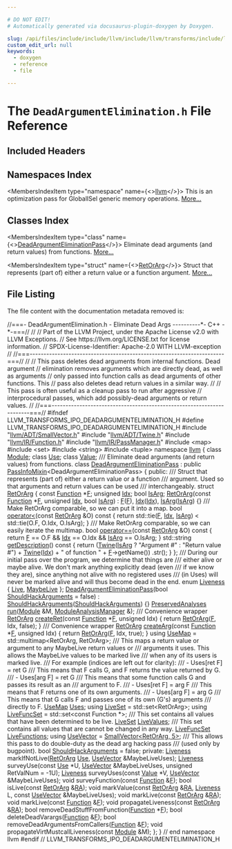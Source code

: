 ```yaml
---

# DO NOT EDIT!
# Automatically generated via docusaurus-plugin-doxygen by Doxygen.

slug: /api/files/include/include/llvm/include/llvm/transforms/include/llvm/transforms/ipo/deadargumentelimination-h
custom_edit_url: null
keywords:
  - doxygen
  - reference
  - file

---
```





# The `DeadArgumentElimination.h` File Reference

<DoxygenPage pluginConfig={pluginConfig}>



## Included Headers

<IncludesList>
<IncludesListItem
  filePath="llvm/ADT/SmallVector.h"
  permalink="/docs/api/files/include/include/llvm/include/llvm/adt/smallvector-h"
  isLocal="true" />
<IncludesListItem
  filePath="llvm/ADT/Twine.h"
  permalink="/docs/api/files/include/include/llvm/include/llvm/adt/twine-h"
  isLocal="true" />
<IncludesListItem
  filePath="llvm/IR/Function.h"
  permalink="/docs/api/files/include/include/llvm/include/llvm/ir/function-h"
  isLocal="true" />
<IncludesListItem
  filePath="llvm/IR/PassManager.h"
  permalink="/docs/api/files/include/include/llvm/include/llvm/ir/passmanager-h"
  isLocal="true" />
<IncludesListItem
  filePath="map"
  permalink=""
  isLocal="false" />
<IncludesListItem
  filePath="set"
  permalink=""
  isLocal="false" />
<IncludesListItem
  filePath="string"
  permalink=""
  isLocal="false" />
<IncludesListItem
  filePath="tuple"
  permalink=""
  isLocal="false" />
</IncludesList>

## Namespaces Index

<MembersIndex>

<MembersIndexItem
  type="namespace"
  name={<><a href="/docs/api/namespaces/llvm">llvm</a></>}>
This is an optimization pass for GlobalISel generic memory operations. <a href="/docs/api/namespaces/llvm/#details">More...</a>
</MembersIndexItem>

</MembersIndex>

## Classes Index

<MembersIndex>

<MembersIndexItem
  type="class"
  name={<><a href="/docs/api/classes/llvm/deadargumenteliminationpass">DeadArgumentEliminationPass</a></>}>
Eliminate dead arguments (and return values) from functions. <a href="/docs/api/classes/llvm/deadargumenteliminationpass/#details">More...</a>
</MembersIndexItem>

<MembersIndexItem
  type="struct"
  name={<><a href="/docs/api/structs/llvm/deadargumenteliminationpass/retorarg">RetOrArg</a></>}>
Struct that represents (part of) either a return value or a function argument. <a href="/docs/api/structs/llvm/deadargumenteliminationpass/retorarg/#details">More...</a>
</MembersIndexItem>

</MembersIndex>


## File Listing

The file content with the documentation metadata removed is:

<ProgramListing>

<Link id="l00001" /><CodeLine lineNumber="1"><span class="doxyHighlightComment">//===- DeadArgumentElimination.h - Eliminate Dead Args ----------&#42;- C++ -&#42;-===//</span></CodeLine>
<Link id="l00002" /><CodeLine lineNumber="2"><span class="doxyHighlightComment">//</span></CodeLine>
<Link id="l00003" /><CodeLine lineNumber="3"><span class="doxyHighlightComment">// Part of the LLVM Project, under the Apache License v2.0 with LLVM Exceptions.</span></CodeLine>
<Link id="l00004" /><CodeLine lineNumber="4"><span class="doxyHighlightComment">// See https://llvm.org/LICENSE.txt for license information.</span></CodeLine>
<Link id="l00005" /><CodeLine lineNumber="5"><span class="doxyHighlightComment">// SPDX-License-Identifier: Apache-2.0 WITH LLVM-exception</span></CodeLine>
<Link id="l00006" /><CodeLine lineNumber="6"><span class="doxyHighlightComment">//</span></CodeLine>
<Link id="l00007" /><CodeLine lineNumber="7"><span class="doxyHighlightComment">//===----------------------------------------------------------------------===//</span></CodeLine>
<Link id="l00008" /><CodeLine lineNumber="8"><span class="doxyHighlightComment">//</span></CodeLine>
<Link id="l00009" /><CodeLine lineNumber="9"><span class="doxyHighlightComment">// This pass deletes dead arguments from internal functions.  Dead argument</span></CodeLine>
<Link id="l00010" /><CodeLine lineNumber="10"><span class="doxyHighlightComment">// elimination removes arguments which are directly dead, as well as arguments</span></CodeLine>
<Link id="l00011" /><CodeLine lineNumber="11"><span class="doxyHighlightComment">// only passed into function calls as dead arguments of other functions.  This</span></CodeLine>
<Link id="l00012" /><CodeLine lineNumber="12"><span class="doxyHighlightComment">// pass also deletes dead return values in a similar way.</span></CodeLine>
<Link id="l00013" /><CodeLine lineNumber="13"><span class="doxyHighlightComment">//</span></CodeLine>
<Link id="l00014" /><CodeLine lineNumber="14"><span class="doxyHighlightComment">// This pass is often useful as a cleanup pass to run after aggressive</span></CodeLine>
<Link id="l00015" /><CodeLine lineNumber="15"><span class="doxyHighlightComment">// interprocedural passes, which add possibly-dead arguments or return values.</span></CodeLine>
<Link id="l00016" /><CodeLine lineNumber="16"><span class="doxyHighlightComment">//</span></CodeLine>
<Link id="l00017" /><CodeLine lineNumber="17"><span class="doxyHighlightComment">//===----------------------------------------------------------------------===//</span></CodeLine>
<Link id="l00018" /><CodeLine lineNumber="18"></CodeLine>
<Link id="l00019" /><CodeLine lineNumber="19"><span class="doxyHighlightPreprocessor">#ifndef LLVM&#95;TRANSFORMS&#95;IPO&#95;DEADARGUMENTELIMINATION&#95;H</span></CodeLine>
<Link id="l00020" /><CodeLine lineNumber="20"><span class="doxyHighlightPreprocessor">#define LLVM&#95;TRANSFORMS&#95;IPO&#95;DEADARGUMENTELIMINATION&#95;H</span></CodeLine>
<Link id="l00021" /><CodeLine lineNumber="21"></CodeLine>
<Link id="l00022" /><CodeLine lineNumber="22"><span class="doxyHighlightPreprocessor">#include &quot;<a href="/docs/api/files/include/include/llvm/include/llvm/adt/smallvector-h">llvm/ADT/SmallVector.h</a>&quot;</span></CodeLine>
<Link id="l00023" /><CodeLine lineNumber="23"><span class="doxyHighlightPreprocessor">#include &quot;<a href="/docs/api/files/include/include/llvm/include/llvm/adt/twine-h">llvm/ADT/Twine.h</a>&quot;</span></CodeLine>
<Link id="l00024" /><CodeLine lineNumber="24"><span class="doxyHighlightPreprocessor">#include &quot;<a href="/docs/api/files/include/include/llvm/include/llvm/ir/function-h">llvm/IR/Function.h</a>&quot;</span></CodeLine>
<Link id="l00025" /><CodeLine lineNumber="25"><span class="doxyHighlightPreprocessor">#include &quot;<a href="/docs/api/files/include/include/llvm/include/llvm/ir/passmanager-h">llvm/IR/PassManager.h</a>&quot;</span></CodeLine>
<Link id="l00026" /><CodeLine lineNumber="26"><span class="doxyHighlightPreprocessor">#include &lt;map&gt;</span></CodeLine>
<Link id="l00027" /><CodeLine lineNumber="27"><span class="doxyHighlightPreprocessor">#include &lt;set&gt;</span></CodeLine>
<Link id="l00028" /><CodeLine lineNumber="28"><span class="doxyHighlightPreprocessor">#include &lt;string&gt;</span></CodeLine>
<Link id="l00029" /><CodeLine lineNumber="29"><span class="doxyHighlightPreprocessor">#include &lt;tuple&gt;</span></CodeLine>
<Link id="l00030" /><CodeLine lineNumber="30"></CodeLine>
<Link id="l00031" /><CodeLine lineNumber="31"><span class="doxyHighlightKeyword">namespace </span><span class="doxyHighlight"><a href="/docs/api/namespaces/llvm">llvm</a> &#123;</span></CodeLine>
<Link id="l00032" /><CodeLine lineNumber="32"></CodeLine>
<Link id="l00033" /><CodeLine lineNumber="33"><span class="doxyHighlightKeyword">class </span><span class="doxyHighlight"><a href="/docs/api/classes/llvm/module">Module</a>;</span></CodeLine>
<Link id="l00034" /><CodeLine lineNumber="34"><span class="doxyHighlightKeyword">class </span><span class="doxyHighlight"><a href="/docs/api/classes/llvm/use">Use</a>;</span></CodeLine>
<Link id="l00035" /><CodeLine lineNumber="35"><span class="doxyHighlightKeyword">class </span><span class="doxyHighlight"><a href="/docs/api/classes/llvm/value">Value</a>;</span></CodeLine>
<Link id="l00036" /><CodeLine lineNumber="36"></CodeLine>
<Link id="l00037" /><CodeLine lineNumber="37"><span class="doxyHighlightComment">/// Eliminate dead arguments (and return values) from functions.</span></CodeLine>
<Link id="l00038" /><CodeLine lineNumber="38" lineLink="/docs/api/classes/llvm/deadargumenteliminationpass"><span class="doxyHighlightKeyword">class </span><span class="doxyHighlight"><a href="/docs/api/classes/llvm/deadargumenteliminationpass/#aac009d77b6fca714db3d7b9f11618ac9">DeadArgumentEliminationPass</a></span></CodeLine>
<Link id="l00039" /><CodeLine lineNumber="39"><span class="doxyHighlight">    : </span><span class="doxyHighlightKeyword">public</span><span class="doxyHighlight"> <a href="/docs/api/structs/llvm/passinfomixin">PassInfoMixin</a>&lt;DeadArgumentEliminationPass&gt; &#123;</span></CodeLine>
<Link id="l00040" /><CodeLine lineNumber="40"><span class="doxyHighlightKeyword">public</span><span class="doxyHighlight">:</span></CodeLine>
<Link id="l00041" /><CodeLine lineNumber="41"><span class="doxyHighlightComment">  /// Struct that represents (part of) either a return value or a function</span></CodeLine>
<Link id="l00042" /><CodeLine lineNumber="42"><span class="doxyHighlightComment">  /// argument.  Used so that arguments and return values can be used</span></CodeLine>
<Link id="l00043" /><CodeLine lineNumber="43"><span class="doxyHighlightComment">  /// interchangeably.</span></CodeLine>
<Link id="l00044" /><CodeLine lineNumber="44" lineLink="/docs/api/structs/llvm/deadargumenteliminationpass/retorarg"><span class="doxyHighlight">  </span><span class="doxyHighlightKeyword">struct </span><span class="doxyHighlight"><a href="/docs/api/structs/llvm/deadargumenteliminationpass/retorarg/#afc898f4d6a31df60d20c4af66e4f9883">RetOrArg</a> &#123;</span></CodeLine>
<Link id="l00045" /><CodeLine lineNumber="45" lineLink="/docs/api/structs/llvm/deadargumenteliminationpass/retorarg/#a163bb8216fa41dd887934a0b14bd6f2b"><span class="doxyHighlight">    </span><span class="doxyHighlightKeyword">const</span><span class="doxyHighlight"> <a href="/docs/api/classes/llvm/function">Function</a> &#42;<a href="/docs/api/structs/llvm/deadargumenteliminationpass/retorarg/#a163bb8216fa41dd887934a0b14bd6f2b">F</a>;</span></CodeLine>
<Link id="l00046" /><CodeLine lineNumber="46" lineLink="/docs/api/structs/llvm/deadargumenteliminationpass/retorarg/#a910f7a683ddbba1ef6b4dc568488e91c"><span class="doxyHighlight">    </span><span class="doxyHighlightKeywordType">unsigned</span><span class="doxyHighlight"> <a href="/docs/api/structs/llvm/deadargumenteliminationpass/retorarg/#a910f7a683ddbba1ef6b4dc568488e91c">Idx</a>;</span></CodeLine>
<Link id="l00047" /><CodeLine lineNumber="47" lineLink="/docs/api/structs/llvm/deadargumenteliminationpass/retorarg/#a2e0078db8ed89a9a43e5b13b58be458a"><span class="doxyHighlight">    </span><span class="doxyHighlightKeywordType">bool</span><span class="doxyHighlight"> <a href="/docs/api/structs/llvm/deadargumenteliminationpass/retorarg/#a2e0078db8ed89a9a43e5b13b58be458a">IsArg</a>;</span></CodeLine>
<Link id="l00048" /><CodeLine lineNumber="48"></CodeLine>
<Link id="l00049" /><CodeLine lineNumber="49" lineLink="/docs/api/structs/llvm/deadargumenteliminationpass/retorarg/#afc898f4d6a31df60d20c4af66e4f9883"><span class="doxyHighlight">    <a href="/docs/api/structs/llvm/deadargumenteliminationpass/retorarg/#afc898f4d6a31df60d20c4af66e4f9883">RetOrArg</a>(</span><span class="doxyHighlightKeyword">const</span><span class="doxyHighlight"> <a href="/docs/api/classes/llvm/function">Function</a> &#42;<a href="/docs/api/structs/llvm/deadargumenteliminationpass/retorarg/#a163bb8216fa41dd887934a0b14bd6f2b">F</a>, </span><span class="doxyHighlightKeywordType">unsigned</span><span class="doxyHighlight"> <a href="/docs/api/structs/llvm/deadargumenteliminationpass/retorarg/#a910f7a683ddbba1ef6b4dc568488e91c">Idx</a>, </span><span class="doxyHighlightKeywordType">bool</span><span class="doxyHighlight"> <a href="/docs/api/structs/llvm/deadargumenteliminationpass/retorarg/#a2e0078db8ed89a9a43e5b13b58be458a">IsArg</a>)</span></CodeLine>
<Link id="l00050" /><CodeLine lineNumber="50"><span class="doxyHighlight">        : <a href="/docs/api/structs/llvm/deadargumenteliminationpass/retorarg/#a163bb8216fa41dd887934a0b14bd6f2b">F</a>(<a href="/docs/api/structs/llvm/deadargumenteliminationpass/retorarg/#a163bb8216fa41dd887934a0b14bd6f2b">F</a>), <a href="/docs/api/structs/llvm/deadargumenteliminationpass/retorarg/#a910f7a683ddbba1ef6b4dc568488e91c">Idx</a>(<a href="/docs/api/structs/llvm/deadargumenteliminationpass/retorarg/#a910f7a683ddbba1ef6b4dc568488e91c">Idx</a>), <a href="/docs/api/structs/llvm/deadargumenteliminationpass/retorarg/#a2e0078db8ed89a9a43e5b13b58be458a">IsArg</a>(<a href="/docs/api/structs/llvm/deadargumenteliminationpass/retorarg/#a2e0078db8ed89a9a43e5b13b58be458a">IsArg</a>) &#123;&#125;</span></CodeLine>
<Link id="l00051" /><CodeLine lineNumber="51"></CodeLine>
<Link id="l00052" /><CodeLine lineNumber="52"><span class="doxyHighlightComment">    /// Make RetOrArg comparable, so we can put it into a map.</span></CodeLine>
<Link id="l00053" /><CodeLine lineNumber="53" lineLink="/docs/api/structs/llvm/deadargumenteliminationpass/retorarg/#a7534a8f94138b78738c9758b5157be80"><span class="doxyHighlight">    </span><span class="doxyHighlightKeywordType">bool</span><span class="doxyHighlight"> <a href="/docs/api/structs/llvm/deadargumenteliminationpass/retorarg/#a7534a8f94138b78738c9758b5157be80">operator&lt;</a>(</span><span class="doxyHighlightKeyword">const</span><span class="doxyHighlight"> <a href="/docs/api/structs/llvm/deadargumenteliminationpass/retorarg/#afc898f4d6a31df60d20c4af66e4f9883">RetOrArg</a> &amp;O)</span><span class="doxyHighlightKeyword"> const </span><span class="doxyHighlight">&#123;</span></CodeLine>
<Link id="l00054" /><CodeLine lineNumber="54"><span class="doxyHighlight">      </span><span class="doxyHighlightKeywordFlow">return</span><span class="doxyHighlight"> std::tie(<a href="/docs/api/structs/llvm/deadargumenteliminationpass/retorarg/#a163bb8216fa41dd887934a0b14bd6f2b">F</a>, <a href="/docs/api/structs/llvm/deadargumenteliminationpass/retorarg/#a910f7a683ddbba1ef6b4dc568488e91c">Idx</a>, <a href="/docs/api/structs/llvm/deadargumenteliminationpass/retorarg/#a2e0078db8ed89a9a43e5b13b58be458a">IsArg</a>) &lt; std::tie(O.F, O.Idx, O.IsArg);</span></CodeLine>
<Link id="l00055" /><CodeLine lineNumber="55"><span class="doxyHighlight">    &#125;</span></CodeLine>
<Link id="l00056" /><CodeLine lineNumber="56"></CodeLine>
<Link id="l00057" /><CodeLine lineNumber="57"><span class="doxyHighlightComment">    /// Make RetOrArg comparable, so we can easily iterate the multimap.</span></CodeLine>
<Link id="l00058" /><CodeLine lineNumber="58" lineLink="/docs/api/structs/llvm/deadargumenteliminationpass/retorarg/#a099414b91a76ae70d3011b6639b141fc"><span class="doxyHighlight">    </span><span class="doxyHighlightKeywordType">bool</span><span class="doxyHighlight"> <a href="/docs/api/structs/llvm/deadargumenteliminationpass/retorarg/#a099414b91a76ae70d3011b6639b141fc">operator==</a>(</span><span class="doxyHighlightKeyword">const</span><span class="doxyHighlight"> <a href="/docs/api/structs/llvm/deadargumenteliminationpass/retorarg/#afc898f4d6a31df60d20c4af66e4f9883">RetOrArg</a> &amp;O)</span><span class="doxyHighlightKeyword"> const </span><span class="doxyHighlight">&#123;</span></CodeLine>
<Link id="l00059" /><CodeLine lineNumber="59"><span class="doxyHighlight">      </span><span class="doxyHighlightKeywordFlow">return</span><span class="doxyHighlight"> <a href="/docs/api/structs/llvm/deadargumenteliminationpass/retorarg/#a163bb8216fa41dd887934a0b14bd6f2b">F</a> == O.F &amp;&amp; <a href="/docs/api/structs/llvm/deadargumenteliminationpass/retorarg/#a910f7a683ddbba1ef6b4dc568488e91c">Idx</a> == O.Idx &amp;&amp; <a href="/docs/api/structs/llvm/deadargumenteliminationpass/retorarg/#a2e0078db8ed89a9a43e5b13b58be458a">IsArg</a> == O.IsArg;</span></CodeLine>
<Link id="l00060" /><CodeLine lineNumber="60"><span class="doxyHighlight">    &#125;</span></CodeLine>
<Link id="l00061" /><CodeLine lineNumber="61"></CodeLine>
<Link id="l00062" /><CodeLine lineNumber="62" lineLink="/docs/api/structs/llvm/deadargumenteliminationpass/retorarg/#af5950eb0a10b8b78ba2fa237dca795f0"><span class="doxyHighlight">    std::string <a href="/docs/api/structs/llvm/deadargumenteliminationpass/retorarg/#af5950eb0a10b8b78ba2fa237dca795f0">getDescription</a>()</span><span class="doxyHighlightKeyword"> const </span><span class="doxyHighlight">&#123;</span></CodeLine>
<Link id="l00063" /><CodeLine lineNumber="63"><span class="doxyHighlight">      </span><span class="doxyHighlightKeywordFlow">return</span><span class="doxyHighlight"> (<a href="/docs/api/classes/llvm/twine">Twine</a>(<a href="/docs/api/structs/llvm/deadargumenteliminationpass/retorarg/#a2e0078db8ed89a9a43e5b13b58be458a">IsArg</a> ? </span><span class="doxyHighlightStringLiteral">&quot;Argument #&quot;</span><span class="doxyHighlight"> : </span><span class="doxyHighlightStringLiteral">&quot;Return value #&quot;</span><span class="doxyHighlight">) + <a href="/docs/api/classes/llvm/twine">Twine</a>(<a href="/docs/api/structs/llvm/deadargumenteliminationpass/retorarg/#a910f7a683ddbba1ef6b4dc568488e91c">Idx</a>) +</span></CodeLine>
<Link id="l00064" /><CodeLine lineNumber="64"><span class="doxyHighlight">              </span><span class="doxyHighlightStringLiteral">&quot; of function &quot;</span><span class="doxyHighlight"> + <a href="/docs/api/structs/llvm/deadargumenteliminationpass/retorarg/#a163bb8216fa41dd887934a0b14bd6f2b">F</a>-&gt;getName())</span></CodeLine>
<Link id="l00065" /><CodeLine lineNumber="65"><span class="doxyHighlight">          .str();</span></CodeLine>
<Link id="l00066" /><CodeLine lineNumber="66"><span class="doxyHighlight">    &#125;</span></CodeLine>
<Link id="l00067" /><CodeLine lineNumber="67"><span class="doxyHighlight">  &#125;;</span></CodeLine>
<Link id="l00068" /><CodeLine lineNumber="68"></CodeLine>
<Link id="l00069" /><CodeLine lineNumber="69"><span class="doxyHighlightComment">  /// During our initial pass over the program, we determine that things are</span></CodeLine>
<Link id="l00070" /><CodeLine lineNumber="70"><span class="doxyHighlightComment">  /// either alive or maybe alive. We don&#39;t mark anything explicitly dead (even</span></CodeLine>
<Link id="l00071" /><CodeLine lineNumber="71"><span class="doxyHighlightComment">  /// if we know they are), since anything not alive with no registered uses</span></CodeLine>
<Link id="l00072" /><CodeLine lineNumber="72"><span class="doxyHighlightComment">  /// (in Uses) will never be marked alive and will thus become dead in the end.</span></CodeLine>
<Link id="l00073" /><CodeLine lineNumber="73" lineLink="/docs/api/classes/llvm/deadargumenteliminationpass/#a3dee2ca18ff5275c99041264099fd964a8cb9173f3fd92152f18401c8bf8ba21b"><span class="doxyHighlight">  </span><span class="doxyHighlightKeyword">enum</span><span class="doxyHighlight"> <a href="/docs/api/classes/llvm/deadargumenteliminationpass/#a3dee2ca18ff5275c99041264099fd964">Liveness</a> &#123; <a href="/docs/api/classes/llvm/deadargumenteliminationpass/#a3dee2ca18ff5275c99041264099fd964a8cb9173f3fd92152f18401c8bf8ba21b">Live</a>, <a href="/docs/api/classes/llvm/deadargumenteliminationpass/#a3dee2ca18ff5275c99041264099fd964af29a24ceeaaae7277109ac9c7a52d958">MaybeLive</a> &#125;;</span></CodeLine>
<Link id="l00074" /><CodeLine lineNumber="74"></CodeLine>
<Link id="l00075" /><CodeLine lineNumber="75" lineLink="/docs/api/classes/llvm/deadargumenteliminationpass/#aac009d77b6fca714db3d7b9f11618ac9"><span class="doxyHighlight">  <a href="/docs/api/classes/llvm/deadargumenteliminationpass/#aac009d77b6fca714db3d7b9f11618ac9">DeadArgumentEliminationPass</a>(</span><span class="doxyHighlightKeywordType">bool</span><span class="doxyHighlight"> <a href="/docs/api/classes/llvm/deadargumenteliminationpass/#a997b16dfcd40407daf7b4e5b27dbcecf">ShouldHackArguments</a> = </span><span class="doxyHighlightKeyword">false</span><span class="doxyHighlight">)</span></CodeLine>
<Link id="l00076" /><CodeLine lineNumber="76"><span class="doxyHighlight">      : <a href="/docs/api/classes/llvm/deadargumenteliminationpass/#a997b16dfcd40407daf7b4e5b27dbcecf">ShouldHackArguments</a>(<a href="/docs/api/classes/llvm/deadargumenteliminationpass/#a997b16dfcd40407daf7b4e5b27dbcecf">ShouldHackArguments</a>) &#123;&#125;</span></CodeLine>
<Link id="l00077" /><CodeLine lineNumber="77"></CodeLine>
<Link id="l00078" /><CodeLine lineNumber="78"><span class="doxyHighlight">  <a href="/docs/api/classes/llvm/preservedanalyses">PreservedAnalyses</a> <a href="/docs/api/classes/llvm/deadargumenteliminationpass/#a29ba94ac3af7390af4fa3209e6647732">run</a>(<a href="/docs/api/classes/llvm/module">Module</a> &amp;M, <a href="/docs/api/namespaces/llvm/#af9c9208365fd9ce11392b4d79485e259">ModuleAnalysisManager</a> &amp;);</span></CodeLine>
<Link id="l00079" /><CodeLine lineNumber="79"></CodeLine>
<Link id="l00080" /><CodeLine lineNumber="80"><span class="doxyHighlightComment">  /// Convenience wrapper</span></CodeLine>
<Link id="l00081" /><CodeLine lineNumber="81" lineLink="/docs/api/classes/llvm/deadargumenteliminationpass/#a5852130d218f4c275e8194510a9e31dd"><span class="doxyHighlight">  <a href="/docs/api/structs/llvm/deadargumenteliminationpass/retorarg">RetOrArg</a> <a href="/docs/api/classes/llvm/deadargumenteliminationpass/#a5852130d218f4c275e8194510a9e31dd">createRet</a>(</span><span class="doxyHighlightKeyword">const</span><span class="doxyHighlight"> <a href="/docs/api/classes/llvm/function">Function</a> &#42;<a href="/docs/api/files/lib/lib/support/md5-cpp/#a96d73bbd7af15cb1fc38c3f4a3bd82e9">F</a>, </span><span class="doxyHighlightKeywordType">unsigned</span><span class="doxyHighlight"> Idx) &#123;</span></CodeLine>
<Link id="l00082" /><CodeLine lineNumber="82"><span class="doxyHighlight">    </span><span class="doxyHighlightKeywordFlow">return</span><span class="doxyHighlight"> <a href="/docs/api/structs/llvm/deadargumenteliminationpass/retorarg">RetOrArg</a>(<a href="/docs/api/files/lib/lib/support/md5-cpp/#a96d73bbd7af15cb1fc38c3f4a3bd82e9">F</a>, Idx, </span><span class="doxyHighlightKeyword">false</span><span class="doxyHighlight">);</span></CodeLine>
<Link id="l00083" /><CodeLine lineNumber="83"><span class="doxyHighlight">  &#125;</span></CodeLine>
<Link id="l00084" /><CodeLine lineNumber="84"></CodeLine>
<Link id="l00085" /><CodeLine lineNumber="85"><span class="doxyHighlightComment">  /// Convenience wrapper</span></CodeLine>
<Link id="l00086" /><CodeLine lineNumber="86" lineLink="/docs/api/classes/llvm/deadargumenteliminationpass/#a9536f679d7b90e4dc0db3510ab67dce2"><span class="doxyHighlight">  <a href="/docs/api/structs/llvm/deadargumenteliminationpass/retorarg">RetOrArg</a> <a href="/docs/api/classes/llvm/deadargumenteliminationpass/#a9536f679d7b90e4dc0db3510ab67dce2">createArg</a>(</span><span class="doxyHighlightKeyword">const</span><span class="doxyHighlight"> <a href="/docs/api/classes/llvm/function">Function</a> &#42;<a href="/docs/api/files/lib/lib/support/md5-cpp/#a96d73bbd7af15cb1fc38c3f4a3bd82e9">F</a>, </span><span class="doxyHighlightKeywordType">unsigned</span><span class="doxyHighlight"> Idx) &#123;</span></CodeLine>
<Link id="l00087" /><CodeLine lineNumber="87"><span class="doxyHighlight">    </span><span class="doxyHighlightKeywordFlow">return</span><span class="doxyHighlight"> <a href="/docs/api/structs/llvm/deadargumenteliminationpass/retorarg">RetOrArg</a>(<a href="/docs/api/files/lib/lib/support/md5-cpp/#a96d73bbd7af15cb1fc38c3f4a3bd82e9">F</a>, Idx, </span><span class="doxyHighlightKeyword">true</span><span class="doxyHighlight">);</span></CodeLine>
<Link id="l00088" /><CodeLine lineNumber="88"><span class="doxyHighlight">  &#125;</span></CodeLine>
<Link id="l00089" /><CodeLine lineNumber="89"></CodeLine>
<Link id="l00090" /><CodeLine lineNumber="90" lineLink="/docs/api/classes/llvm/deadargumenteliminationpass/#a9cbc5f82a665596b0ff5d374dcf9d01c"><span class="doxyHighlight">  </span><span class="doxyHighlightKeyword">using </span><span class="doxyHighlight"><a href="/docs/api/classes/llvm/deadargumenteliminationpass/#a9cbc5f82a665596b0ff5d374dcf9d01c">UseMap</a> = std::multimap&lt;RetOrArg, RetOrArg&gt;;</span></CodeLine>
<Link id="l00091" /><CodeLine lineNumber="91"></CodeLine>
<Link id="l00092" /><CodeLine lineNumber="92"><span class="doxyHighlightComment">  /// This maps a return value or argument to any MaybeLive return values or</span></CodeLine>
<Link id="l00093" /><CodeLine lineNumber="93"><span class="doxyHighlightComment">  /// arguments it uses. This allows the MaybeLive values to be marked live</span></CodeLine>
<Link id="l00094" /><CodeLine lineNumber="94"><span class="doxyHighlightComment">  /// when any of its users is marked live.</span></CodeLine>
<Link id="l00095" /><CodeLine lineNumber="95"><span class="doxyHighlightComment">  /// For example (indices are left out for clarity):</span></CodeLine>
<Link id="l00096" /><CodeLine lineNumber="96"><span class="doxyHighlightComment">  ///  - Uses&#91;ret F&#93; = ret G</span></CodeLine>
<Link id="l00097" /><CodeLine lineNumber="97"><span class="doxyHighlightComment">  ///    This means that F calls G, and F returns the value returned by G.</span></CodeLine>
<Link id="l00098" /><CodeLine lineNumber="98"><span class="doxyHighlightComment">  ///  - Uses&#91;arg F&#93; = ret G</span></CodeLine>
<Link id="l00099" /><CodeLine lineNumber="99"><span class="doxyHighlightComment">  ///    This means that some function calls G and passes its result as an</span></CodeLine>
<Link id="l00100" /><CodeLine lineNumber="100"><span class="doxyHighlightComment">  ///    argument to F.</span></CodeLine>
<Link id="l00101" /><CodeLine lineNumber="101"><span class="doxyHighlightComment">  ///  - Uses&#91;ret F&#93; = arg F</span></CodeLine>
<Link id="l00102" /><CodeLine lineNumber="102"><span class="doxyHighlightComment">  ///    This means that F returns one of its own arguments.</span></CodeLine>
<Link id="l00103" /><CodeLine lineNumber="103"><span class="doxyHighlightComment">  ///  - Uses&#91;arg F&#93; = arg G</span></CodeLine>
<Link id="l00104" /><CodeLine lineNumber="104"><span class="doxyHighlightComment">  ///    This means that G calls F and passes one of its own (G&#39;s) arguments</span></CodeLine>
<Link id="l00105" /><CodeLine lineNumber="105"><span class="doxyHighlightComment">  ///    directly to F.</span></CodeLine>
<Link id="l00106" /><CodeLine lineNumber="106" lineLink="/docs/api/classes/llvm/deadargumenteliminationpass/#afb15aeeba5e11ad17b03524730d51b7d"><span class="doxyHighlight">  <a href="/docs/api/classes/llvm/deadargumenteliminationpass/#a9cbc5f82a665596b0ff5d374dcf9d01c">UseMap</a> <a href="/docs/api/classes/llvm/deadargumenteliminationpass/#afb15aeeba5e11ad17b03524730d51b7d">Uses</a>;</span></CodeLine>
<Link id="l00107" /><CodeLine lineNumber="107"></CodeLine>
<Link id="l00108" /><CodeLine lineNumber="108" lineLink="/docs/api/classes/llvm/deadargumenteliminationpass/#adccc69f6d0152bec28db15a70cf05587"><span class="doxyHighlight">  </span><span class="doxyHighlightKeyword">using </span><span class="doxyHighlight"><a href="/docs/api/classes/llvm/deadargumenteliminationpass/#adccc69f6d0152bec28db15a70cf05587">LiveSet</a> = std::set&lt;RetOrArg&gt;;</span></CodeLine>
<Link id="l00109" /><CodeLine lineNumber="109" lineLink="/docs/api/classes/llvm/deadargumenteliminationpass/#a1eb5a2eac80c369977d7c8747be838ba"><span class="doxyHighlight">  </span><span class="doxyHighlightKeyword">using </span><span class="doxyHighlight"><a href="/docs/api/classes/llvm/deadargumenteliminationpass/#a1eb5a2eac80c369977d7c8747be838ba">LiveFuncSet</a> = std::set&lt;const Function &#42;&gt;;</span></CodeLine>
<Link id="l00110" /><CodeLine lineNumber="110"></CodeLine>
<Link id="l00111" /><CodeLine lineNumber="111"><span class="doxyHighlightComment">  /// This set contains all values that have been determined to be live.</span></CodeLine>
<Link id="l00112" /><CodeLine lineNumber="112" lineLink="/docs/api/classes/llvm/deadargumenteliminationpass/#a404cb9e3e1fb3992697a27bd58e44a68"><span class="doxyHighlight">  <a href="/docs/api/classes/llvm/deadargumenteliminationpass/#adccc69f6d0152bec28db15a70cf05587">LiveSet</a> <a href="/docs/api/classes/llvm/deadargumenteliminationpass/#a404cb9e3e1fb3992697a27bd58e44a68">LiveValues</a>;</span></CodeLine>
<Link id="l00113" /><CodeLine lineNumber="113"></CodeLine>
<Link id="l00114" /><CodeLine lineNumber="114"><span class="doxyHighlightComment">  /// This set contains all values that are cannot be changed in any way.</span></CodeLine>
<Link id="l00115" /><CodeLine lineNumber="115" lineLink="/docs/api/classes/llvm/deadargumenteliminationpass/#aa1991a5019f642f03694439d95fa1b20"><span class="doxyHighlight">  <a href="/docs/api/classes/llvm/deadargumenteliminationpass/#a1eb5a2eac80c369977d7c8747be838ba">LiveFuncSet</a> <a href="/docs/api/classes/llvm/deadargumenteliminationpass/#aa1991a5019f642f03694439d95fa1b20">LiveFunctions</a>;</span></CodeLine>
<Link id="l00116" /><CodeLine lineNumber="116"></CodeLine>
<Link id="l00117" /><CodeLine lineNumber="117" lineLink="/docs/api/classes/llvm/deadargumenteliminationpass/#a0fc4b7b5727b4a936d7c1c23320a8b12"><span class="doxyHighlight">  </span><span class="doxyHighlightKeyword">using </span><span class="doxyHighlight"><a href="/docs/api/classes/llvm/deadargumenteliminationpass/#a0fc4b7b5727b4a936d7c1c23320a8b12">UseVector</a> = <a href="/docs/api/classes/llvm/smallvector">SmallVector&lt;RetOrArg, 5&gt;</a>;</span></CodeLine>
<Link id="l00118" /><CodeLine lineNumber="118"></CodeLine>
<Link id="l00119" /><CodeLine lineNumber="119"><span class="doxyHighlightComment">  /// This allows this pass to do double-duty as the dead arg hacking pass</span></CodeLine>
<Link id="l00120" /><CodeLine lineNumber="120"><span class="doxyHighlightComment">  /// (used only by bugpoint).</span></CodeLine>
<Link id="l00121" /><CodeLine lineNumber="121" lineLink="/docs/api/classes/llvm/deadargumenteliminationpass/#a997b16dfcd40407daf7b4e5b27dbcecf"><span class="doxyHighlight">  </span><span class="doxyHighlightKeywordType">bool</span><span class="doxyHighlight"> <a href="/docs/api/classes/llvm/deadargumenteliminationpass/#a997b16dfcd40407daf7b4e5b27dbcecf">ShouldHackArguments</a> = </span><span class="doxyHighlightKeyword">false</span><span class="doxyHighlight">;</span></CodeLine>
<Link id="l00122" /><CodeLine lineNumber="122"></CodeLine>
<Link id="l00123" /><CodeLine lineNumber="123"><span class="doxyHighlightKeyword">private</span><span class="doxyHighlight">:</span></CodeLine>
<Link id="l00124" /><CodeLine lineNumber="124"><span class="doxyHighlight">  <a href="/docs/api/classes/llvm/deadargumenteliminationpass/#a3dee2ca18ff5275c99041264099fd964">Liveness</a> markIfNotLive(<a href="/docs/api/structs/llvm/deadargumenteliminationpass/retorarg">RetOrArg</a> <a href="/docs/api/classes/llvm/use">Use</a>, <a href="/docs/api/classes/llvm/deadargumenteliminationpass/#a0fc4b7b5727b4a936d7c1c23320a8b12">UseVector</a> &amp;MaybeLiveUses);</span></CodeLine>
<Link id="l00125" /><CodeLine lineNumber="125"><span class="doxyHighlight">  <a href="/docs/api/classes/llvm/deadargumenteliminationpass/#a3dee2ca18ff5275c99041264099fd964">Liveness</a> surveyUse(</span><span class="doxyHighlightKeyword">const</span><span class="doxyHighlight"> <a href="/docs/api/classes/llvm/use">Use</a> &#42;U, <a href="/docs/api/classes/llvm/deadargumenteliminationpass/#a0fc4b7b5727b4a936d7c1c23320a8b12">UseVector</a> &amp;MaybeLiveUses,</span></CodeLine>
<Link id="l00126" /><CodeLine lineNumber="126"><span class="doxyHighlight">                     </span><span class="doxyHighlightKeywordType">unsigned</span><span class="doxyHighlight"> RetValNum = -1U);</span></CodeLine>
<Link id="l00127" /><CodeLine lineNumber="127"><span class="doxyHighlight">  <a href="/docs/api/classes/llvm/deadargumenteliminationpass/#a3dee2ca18ff5275c99041264099fd964">Liveness</a> surveyUses(</span><span class="doxyHighlightKeyword">const</span><span class="doxyHighlight"> <a href="/docs/api/classes/llvm/value">Value</a> &#42;V, <a href="/docs/api/classes/llvm/deadargumenteliminationpass/#a0fc4b7b5727b4a936d7c1c23320a8b12">UseVector</a> &amp;MaybeLiveUses);</span></CodeLine>
<Link id="l00128" /><CodeLine lineNumber="128"></CodeLine>
<Link id="l00129" /><CodeLine lineNumber="129"><span class="doxyHighlight">  </span><span class="doxyHighlightKeywordType">void</span><span class="doxyHighlight"> surveyFunction(</span><span class="doxyHighlightKeyword">const</span><span class="doxyHighlight"> <a href="/docs/api/classes/llvm/function">Function</a> &amp;<a href="/docs/api/files/lib/lib/support/md5-cpp/#a96d73bbd7af15cb1fc38c3f4a3bd82e9">F</a>);</span></CodeLine>
<Link id="l00130" /><CodeLine lineNumber="130"><span class="doxyHighlight">  </span><span class="doxyHighlightKeywordType">bool</span><span class="doxyHighlight"> isLive(</span><span class="doxyHighlightKeyword">const</span><span class="doxyHighlight"> <a href="/docs/api/structs/llvm/deadargumenteliminationpass/retorarg">RetOrArg</a> &amp;<a href="/docs/api/files/lib/lib/target/lib/target/amdgpu/sioptimizeexecmaskingprera-cpp/#a3e47bdb3e296b00df96eff7896fa57bf">RA</a>);</span></CodeLine>
<Link id="l00131" /><CodeLine lineNumber="131"><span class="doxyHighlight">  </span><span class="doxyHighlightKeywordType">void</span><span class="doxyHighlight"> markValue(</span><span class="doxyHighlightKeyword">const</span><span class="doxyHighlight"> <a href="/docs/api/structs/llvm/deadargumenteliminationpass/retorarg">RetOrArg</a> &amp;<a href="/docs/api/files/lib/lib/target/lib/target/amdgpu/sioptimizeexecmaskingprera-cpp/#a3e47bdb3e296b00df96eff7896fa57bf">RA</a>, <a href="/docs/api/classes/llvm/deadargumenteliminationpass/#a3dee2ca18ff5275c99041264099fd964">Liveness</a> L,</span></CodeLine>
<Link id="l00132" /><CodeLine lineNumber="132"><span class="doxyHighlight">                 </span><span class="doxyHighlightKeyword">const</span><span class="doxyHighlight"> <a href="/docs/api/classes/llvm/deadargumenteliminationpass/#a0fc4b7b5727b4a936d7c1c23320a8b12">UseVector</a> &amp;MaybeLiveUses);</span></CodeLine>
<Link id="l00133" /><CodeLine lineNumber="133"><span class="doxyHighlight">  </span><span class="doxyHighlightKeywordType">void</span><span class="doxyHighlight"> markLive(</span><span class="doxyHighlightKeyword">const</span><span class="doxyHighlight"> <a href="/docs/api/structs/llvm/deadargumenteliminationpass/retorarg">RetOrArg</a> &amp;<a href="/docs/api/files/lib/lib/target/lib/target/amdgpu/sioptimizeexecmaskingprera-cpp/#a3e47bdb3e296b00df96eff7896fa57bf">RA</a>);</span></CodeLine>
<Link id="l00134" /><CodeLine lineNumber="134"><span class="doxyHighlight">  </span><span class="doxyHighlightKeywordType">void</span><span class="doxyHighlight"> markLive(</span><span class="doxyHighlightKeyword">const</span><span class="doxyHighlight"> <a href="/docs/api/classes/llvm/function">Function</a> &amp;<a href="/docs/api/files/lib/lib/support/md5-cpp/#a96d73bbd7af15cb1fc38c3f4a3bd82e9">F</a>);</span></CodeLine>
<Link id="l00135" /><CodeLine lineNumber="135"><span class="doxyHighlight">  </span><span class="doxyHighlightKeywordType">void</span><span class="doxyHighlight"> propagateLiveness(</span><span class="doxyHighlightKeyword">const</span><span class="doxyHighlight"> <a href="/docs/api/structs/llvm/deadargumenteliminationpass/retorarg">RetOrArg</a> &amp;<a href="/docs/api/files/lib/lib/target/lib/target/amdgpu/sioptimizeexecmaskingprera-cpp/#a3e47bdb3e296b00df96eff7896fa57bf">RA</a>);</span></CodeLine>
<Link id="l00136" /><CodeLine lineNumber="136"><span class="doxyHighlight">  </span><span class="doxyHighlightKeywordType">bool</span><span class="doxyHighlight"> removeDeadStuffFromFunction(<a href="/docs/api/classes/llvm/function">Function</a> &#42;<a href="/docs/api/files/lib/lib/support/md5-cpp/#a96d73bbd7af15cb1fc38c3f4a3bd82e9">F</a>);</span></CodeLine>
<Link id="l00137" /><CodeLine lineNumber="137"><span class="doxyHighlight">  </span><span class="doxyHighlightKeywordType">bool</span><span class="doxyHighlight"> deleteDeadVarargs(<a href="/docs/api/classes/llvm/function">Function</a> &amp;<a href="/docs/api/files/lib/lib/support/md5-cpp/#a96d73bbd7af15cb1fc38c3f4a3bd82e9">F</a>);</span></CodeLine>
<Link id="l00138" /><CodeLine lineNumber="138"><span class="doxyHighlight">  </span><span class="doxyHighlightKeywordType">bool</span><span class="doxyHighlight"> removeDeadArgumentsFromCallers(<a href="/docs/api/classes/llvm/function">Function</a> &amp;<a href="/docs/api/files/lib/lib/support/md5-cpp/#a96d73bbd7af15cb1fc38c3f4a3bd82e9">F</a>);</span></CodeLine>
<Link id="l00139" /><CodeLine lineNumber="139"><span class="doxyHighlight">  </span><span class="doxyHighlightKeywordType">void</span><span class="doxyHighlight"> propagateVirtMustcallLiveness(</span><span class="doxyHighlightKeyword">const</span><span class="doxyHighlight"> <a href="/docs/api/classes/llvm/module">Module</a> &amp;M);</span></CodeLine>
<Link id="l00140" /><CodeLine lineNumber="140"><span class="doxyHighlight">&#125;;</span></CodeLine>
<Link id="l00141" /><CodeLine lineNumber="141"></CodeLine>
<Link id="l00142" /><CodeLine lineNumber="142"><span class="doxyHighlight">&#125; </span><span class="doxyHighlightComment">// end namespace llvm</span></CodeLine>
<Link id="l00143" /><CodeLine lineNumber="143"></CodeLine>
<Link id="l00144" /><CodeLine lineNumber="144"><span class="doxyHighlightPreprocessor">#endif </span><span class="doxyHighlightComment">// LLVM&#95;TRANSFORMS&#95;IPO&#95;DEADARGUMENTELIMINATION&#95;H</span></CodeLine>

</ProgramListing>


</DoxygenPage>
